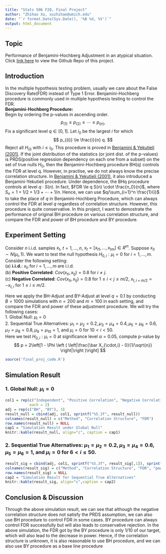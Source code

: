 ```yaml
---
title: "Stats 506 F20, Final Project"
author: "Zhihao Xu, xuzhihao@umich.edu"
date: "`r format.Date(Sys.Date(), '%B %d, %Y')`"
output: html_document
---
```


## Topic
Performance of Benjamini-Hochberg Adjustment in an atypical situation. Click [link here](https://github.com/ZhihaoXu/Stats506_finalproject) to view the Github Repo of this project.

## Introduction
In the multiple hypothesis testing problem, usually we care about the False Discovery Rate(FDR) instead of Type 1 Error. Benjamini-Hochberg procedure is commonly used in multiple hypothesis testing to control the FDR.  
**Benjamini-Hochberg Procedure:**  
Begin by ordering the p-values in ascending order.
$$
p_{(1)} \le p_{(2)} \le \cdots \le p_{(n)},
$$
Fix a significant level $q \in [0,1]$. Let $i_0$ be the largest $i$ for which
$$
p_{(i)} \le \frac{i}{n} q.
$$
Reject all $H_{(i)}$ with $i \le i_0$. This procedure is proved in [Benjamini & Yekutieli (2001)](https://projecteuclid.org/euclid.aos/1013699998). If the joint distribution of the statistics (or joint dist. of the p-values) is PRDS(positive regression dependency on each one from a subset) on the set of true nulls $H_0$, then the Benjamini-Hochberg procedure BH(q) controls the FDR at level q. However, in practise, we do not always know the precise correlation structure. In [Benjamini & Yekutieli (2001)](https://projecteuclid.org/euclid.aos/1013699998), it also introduced a Benjamini-Yekutieli procedure. Under dependence, the BHq procedure controls at level $q\cdot S(n)$. In fact, $FDR \le q S(n) \cdot \frac{n_0}{n}$, where $S_n = 1 + 1/2 + 1/3 + \cdots + 1/n$. Hence, we can use $q/\sum_{i=1}^n \frac{1}{i}$ to take the place of $q$ in Benjamini-Hochberg Procedure, which can always control the FDR at level $q$ regardless of correlation structure. However, this procedure is quite conservative. In this project, I want to demostrate the performance of original BH procedure on various correlation structure, and compare the FDR and power of BH procedure and BY procedure.

## Experiment Setting
Consider $n$ i.i.d. samples $x_t$, $t = 1,...,n$, $x_t = [x_{t1},...,x_{tm}] \in R^m$. Suppose $x_{ti} \sim N(\mu_i,1)$. We want to test the null hypothesis $H_{0,i} : \mu_i = 0$ for $i = 1,...,m$. Consider the following setting:  
(a) **i.i.d.**: $x_{ti}$ for $i = 1, ... , m$ are i.i.d.  
(b) **Positive Correlated**: $Cov(x_{ti}, x_{tj}) = 0.8$ for $i\ne j$.  
(c) **Negative Correlated**: $Cov(x_{ti}, x_{tj}) = 0.8$ for $1 \le i <j \le m/2$, $x_{t, i+m/2} = -x_{t,i}$ for $1 \le i \le m/2$.  
 
Here we apply the BH-Adjust and BY-Adjust at level $q=0.1$ by conducting $B=1000$ simulations with $n=200$ and $m=100$ in each setting, and compare the FDR and power of these adjustment procedure. We will try the following cases:  
1. Global Null: $\mu_i=0$  
2. Sequential True Alternatives: $\mu_1=\mu_2=0.2, \mu_3=\mu_4 = 0.4, \mu_5=\mu_6=0.6, \mu_7=\mu_8=0.8, \mu_9=\mu_{10}=1$, and $\mu_i=0$ for $10<i<50$.  
Here we test $H_{0,i}: \mu_i = 0$ at significance level $\alpha = 0.05$, compute p-value by
$$
p = 2\left[1 - \Phi \left ( \left|\frac{\bar X_{\cdot,i} - 0}{1/\sqrt{n}} \right|\right )\right]
$$

```r
source('final_proj_code.R')
```

## Simulation Result
### 1. Global Null: $\mu_i=0$
```r
col1 = rep(c("Independent", "Positive Correlation", "Negative Correlation"), 
           each = 2)
adj = rep(c("BH", "BY"), 3)
result_null = cbind(adj, col1, sprintf("%5.3f", result_null))
colnames(result_null) = c("Method", "Correlation Structure", "FDR")
row.names(result_null) = NULL
cap1 = "Simulation Result under Global Null"
knitr::kable(result_null, align="c", caption = cap1)
```

### 2. Sequential True Alternatives: $\mu_1=\mu_2=0.2, \mu_3=\mu_4 = 0.6, \mu_5=\mu_6=1,$ and $\mu_i=0$ for $6<i\le50$.
```r
result_sig = cbind(adj, col1, sprintf("%5.3f", result_sig[,1]), sprintf("%5.3f", result_sig[,2]))
colnames(result_sig) = c("Method", "Correlation Structure", "FDR", "power")
row.names(result_sig) = NULL
cap2 = "Simulation Result for Sequential True Alternatives"
knitr::kable(result_sig, align="c",caption = cap2)
```


## Conclusion & Discussion
Through the above simulation result, we can see that although the negative correlation structure does not satisfy the PRDS assumption, we can also use BH procedure to control FDR in some cases. BY procedure can always control FDR successfully but will also leads to conservative rejection. In the above simulation, the FDR got by the BY procedure is only 1/10 of our target, which will also lead to the decrease in power. Hence, if the correlation structure is unknown, it is also reasonable to use BH procedure, and we can also use BY procedure as a base line procedure





